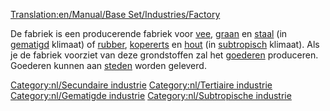 [[Translation:en/Manual/Base Set/Industries/Factory]]

{{nl/Industrieën|Image=[[File:en/Factory.png]]
|name=Fabriek
|climates=[[nl/Manual/Klimaat#gematigd|Gematigd]], [[nl/Manual/Klimaat#subtropisch|Subtropisch]].
|accepts=[[nl/Manual/Base Set/Cargos/Vee|vee]], [[nl/Manual/Base Set/Cargos/Graan|graan]], [[nl/Manual/Base Set/Cargos/Staal|staal]] (gematigd alleen),<br/> [[nl/Manual/Base Set/Cargos/Rubber|rubber]], [[nl/Manual/Base Set/Cargos/Kopererts|kopererts]], [[nl/Manual/Base Set/Cargos/Hout|hout]]  (subtropische alleen).
|produces=[[nl/Manual/Base Set/Cargos/Goederen|Goederen]]
|notes=Niet aanwezig in [[nl/Manual/Klimaat#subarctisch|subarctisch]] of [[nl/Manual/Klimaat#speelgoedland|speelgoedland]]
}}

De fabriek is een producerende fabriek voor [[nl/Manual/Base Set/Cargos/Vee|vee]], [[nl/Manual/Base Set/Cargos/Graan|graan]] en [[nl/Manual/Base Set/Cargos/Staal|staal]] (in [[nl/Manual/Klimaat#gematigd|gematigd]] klimaat) of [[nl/Manual/Base Set/Cargos/Rubber|rubber]], [[nl/Manual/Base Set/Cargos/Kopererts|kopererts]] en [[nl/Manual/Base Set/Cargos/Hout|hout]] (in [[nl/Manual/Klimaat#subtropisch|subtropisch]] klimaat). Als je de fabriek voorziet van deze grondstoffen zal het [[nl/Manual/Base Set/Cargos/Goederen|goederen]] produceren. Goederen kunnen aan [[nl/Manual/Gemeente|steden]] worden geleverd.


{{nl/Navbox Industrieën}}
[[Category:nl/Secundaire industrie]]
[[Category:nl/Tertiaire industrie]]
[[Category:nl/Gematigde industrie]]
[[Category:nl/Subtropische industrie]]